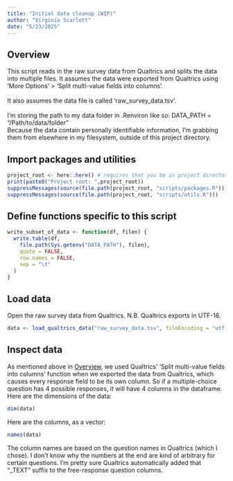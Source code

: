 ```yaml
---
title: "Initial data cleanup (WIP)"
author: "Virginia Scarlett"
date: "5/23/2025"
---
```


## Overview
This script reads in the raw survey data from Qualtrics and splits the data into multiple files. It assumes the data were exported from Qualtrics using 'More Options' > 'Split multi-value fields into columns'.\
\
It also assumes the data file is called 'raw_survey_data.tsv'.\
\
I'm storing the path to my data folder in .Renviron like so: DATA_PATH = "/Path/to/data/folder"\
Because the data contain personally identifiable information, I'm grabbing them from elsewhere in my filesystem, outside of this project directory.

## Import packages and utilities
```r
project_root <- here::here() # requires that you be in project directory if using VS Code (i.e. not home dir)
print(paste0("Project root: ",project_root))
suppressMessages(source(file.path(project_root, "scripts/packages.R")))
suppressMessages(source(file.path(project_root, "scripts/utils.R")))
```

## Define functions specific to this script
```r
write_subset_of_data <- function(df, filen) {
  write.table(df,
    file.path(Sys.getenv("DATA_PATH"), filen),
    quote = FALSE,
    row.names = FALSE,
    sep = "\t"
  )
}
```

## Load data

Open the raw survey data from Qualtrics. N.B. Qualtrics exports in UTF-16.
```r
data <- load_qualtrics_data("raw_survey_data.tsv", fileEncoding = "utf-16")
```

## Inspect data
As mentioned above in [Overview], we used Qualtrics' 'Split multi-value fields into columns' function when we exported the data from Qualtrics, which causes every response field to be its own column. So if a multiple-choice question has 4 possible responses, it will have 4 columns in the dataframe.\
Here are the dimensions of the data:
```r
dim(data)
```
Here are the columns, as a vector:
```r
names(data)
```
The column names are based on the question names in Qualtrics (which I chose). I don't know why the numbers at the end are kind of arbitrary for certain questions. I'm pretty sure Qualtrics automatically added that "_TEXT" suffix to the free-response question columns.
